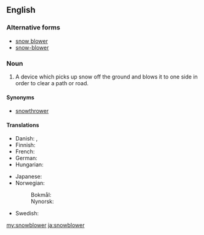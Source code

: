 ==English==

===Alternative forms===
* [[snow blower]]
* [[snow-blower]]

===Noun===
{{en-noun}}
# A device which picks up snow off the ground and blows it to one side in order to clear a path or road.

====Synonyms====
* [[snowthrower]]

====Translations====
{{trans-top|a device for clearing a path or road of snow}}
* Danish: {{t|da|snekanon}}, {{t|da|sneslynge|c}}
* Finnish: {{t+|fi|lumilinko}}
* French: {{t+|fr|souffleuse|f}}
* German: {{t|de|Schneefräse|f}}
* Hungarian: {{t|hu|hómaró}}
{{trans-mid}}
* Japanese: {{t|ja|除雪機|tr=josetsuki|sc=Jpan}}
* Norwegian: 
*: Bokmål: {{t|nb|snøfreser|m}}
*: Nynorsk: {{t|nn|snøfresar|m}}
* Swedish: {{t+|sv|snöslunga|c}}
{{trans-bottom}}

[[my:snowblower]]
[[ja:snowblower]]